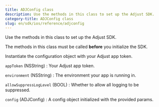 ```yaml
---
title: ADJConfig class
description: Use the methods in this class to set up the Adjust SDK.
category-title: ADJConfig class
slug: en/sdk/ios/reference/adjconfig
---
```


Use the methods in this class to set up the Adjust SDK.


<Callout type="important">

The methods in this class must be called **before** you initialize the SDK.

</Callout>

<Function name="Constructor">

Instantiate the configuration object with your Adjust app token.

<slot slot="signature">


<ConstructorSig />

</slot>

<slot slot="snippet">


<Constructor />

</slot>

<slot slot="parameters">

`appToken` (NSString)
: Your Adjust app token.

`environment` (NSString)
: The environment your app is running in.

`allowSuppressLogLevel` (BOOL)
: Whether to allow all logging to be suppressed.

</slot>

<slot slot="returns">

`config` (ADJConfig)
: A config object initialized with the provided params.

</slot>

</Function>
